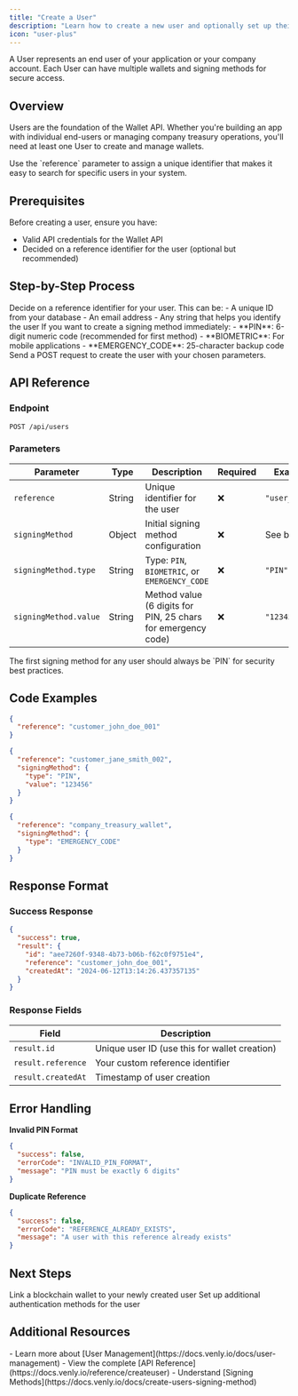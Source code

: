 ```yaml
---
title: "Create a User"
description: "Learn how to create a new user and optionally set up their first signing method in one request."
icon: "user-plus"
---
```


<Info>
A User represents an end user of your application or your company account. Each User can have multiple wallets and signing methods for secure access.
</Info>

## Overview

Users are the foundation of the Wallet API. Whether you're building an app with individual end-users or managing company treasury operations, you'll need at least one User to create and manage wallets.

<Tip>
Use the `reference` parameter to assign a unique identifier that makes it easy to search for specific users in your system.
</Tip>

## Prerequisites

Before creating a user, ensure you have:
- Valid API credentials for the Wallet API
- Decided on a reference identifier for the user (optional but recommended)

## Step-by-Step Process

<Steps>
<Step title="Prepare User Information">
Decide on a reference identifier for your user. This can be:
- A unique ID from your database
- An email address
- Any string that helps you identify the user
</Step>

<Step title="Choose Signing Method (Optional)">
If you want to create a signing method immediately:
- **PIN**: 6-digit numeric code (recommended for first method)
- **BIOMETRIC**: For mobile applications
- **EMERGENCY_CODE**: 25-character backup code
</Step>

<Step title="Make the API Request">
Send a POST request to create the user with your chosen parameters.
</Step>
</Steps>

## API Reference

### Endpoint
```http
POST /api/users
```

### Parameters

| Parameter | Type | Description | Required | Example |
|-----------|------|-------------|----------|---------|
| `reference` | String | Unique identifier for the user | ❌ | `"user_12345"` |
| `signingMethod` | Object | Initial signing method configuration | ❌ | See below |
| `signingMethod.type` | String | Type: `PIN`, `BIOMETRIC`, or `EMERGENCY_CODE` | ❌ | `"PIN"` |
| `signingMethod.value` | String | Method value (6 digits for PIN, 25 chars for emergency code) | ❌ | `"123456"` |

<Warning>
The first signing method for any user should always be `PIN` for security best practices.
</Warning>

## Code Examples

<CodeGroup>

```json Basic User Creation
{
  "reference": "customer_john_doe_001"
}
```

```json User with PIN Signing Method
{
  "reference": "customer_jane_smith_002",
  "signingMethod": {
    "type": "PIN",
    "value": "123456"
  }
}
```

```json User with Auto-Generated Emergency Code
{
  "reference": "company_treasury_wallet",
  "signingMethod": {
    "type": "EMERGENCY_CODE"
  }
}
```

</CodeGroup>

## Response Format

### Success Response

```json Successful User Creation
{
  "success": true,
  "result": {
    "id": "aee7260f-9348-4b73-b06b-f62c0f9751e4",
    "reference": "customer_john_doe_001",
    "createdAt": "2024-06-12T13:14:26.437357135"
  }
}
```

### Response Fields

| Field | Description |
|-------|-------------|
| `result.id` | Unique user ID (use this for wallet creation) |
| `result.reference` | Your custom reference identifier |
| `result.createdAt` | Timestamp of user creation |

## Error Handling

<Accordion title="Common Error Scenarios">

**Invalid PIN Format**
```json
{
  "success": false,
  "errorCode": "INVALID_PIN_FORMAT",
  "message": "PIN must be exactly 6 digits"
}
```

**Duplicate Reference**
```json
{
  "success": false,
  "errorCode": "REFERENCE_ALREADY_EXISTS",
  "message": "A user with this reference already exists"
}
```

</Accordion>

## Next Steps

<CardGroup cols={2}>
<Card title="Create a Wallet" icon="wallet" href="/Wallet-API-Basic-Guides/create-a-wallet">
  Link a blockchain wallet to your newly created user
</Card>
<Card title="Add Signing Methods" icon="key" href="/Wallet-API-Basic-Guides/create-users-signing-method">
  Set up additional authentication methods for the user
</Card>
</CardGroup>

## Additional Resources

<Note>
- Learn more about [User Management](https://docs.venly.io/docs/user-management)
- View the complete [API Reference](https://docs.venly.io/reference/createuser)
- Understand [Signing Methods](https://docs.venly.io/docs/create-users-signing-method)
</Note>
